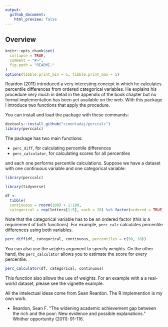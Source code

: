 ```yaml
---
output:
  github_document:
    html_preview: false
---
```


## Overview

```r
knitr::opts_chunk$set(
  collapse = TRUE,
  comment = "#>",
  fig.path = "README-"
)
options(tibble.print_min = 5, tibble.print_max = 5)
```

Reardon (2011) introduced a very interesting concept in which he calculates percentile differences from ordered categorical variables. He explains his procedure very much in detail in the appendix of the book chapter but no formal implementation has been yet available on the web. With this package I introduce two functions that apply the procedure.

You can install and load the package with these commands:
```r
devtools::install_github("cimentadaj/perccalc")
library(perccalc)
```

The package has two main functions:

* `perc_diff`, for calculating percentile differences
* `perc_calculator`, for calculating scores for all percentiles

and each one performs percentile calculations. Suppose we have a dataset with one continuous variable and one categorical variable:
```r
library(perccalc)
```

```r
library(tidyverse)

df <-
  tibble(
  continuous = rnorm(100) + 1:100,
  categorical = rep(letters[1:5], each = 20) %>% factor(ordered = TRUE))
```

Note that the categorical variable has to be an ordered factor (this is a requirement of both functions). For example, `perc_calc` calculates percentile differences using both variables.

```r
perc_diff(df, categorical, continuous, percentiles = c(90, 10))
```

You can also use the `weights` argument to specify weights. On the other hand, the `perc_calculator` allows you to estimate the score for every percentile.

```r
perc_calculator(df, categorical, continuous)
```

This function also allows the use of weights. For an example with a a real-world dataset, please see the vignette example.

All the intelectual ideas come from Sean Reardon. The R implemention is my own work.

- Reardon, Sean F. "The widening academic achievement gap between the rich and the poor: New evidence and possible explanations." Whither opportunity (2011): 91-116.
